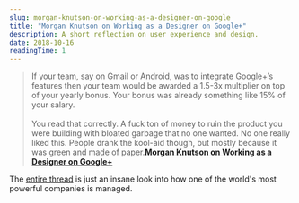```yaml
---
slug: morgan-knutson-on-working-as-a-designer-on-google
title: "Morgan Knutson on Working as a Designer on Google+"
description: A short reflection on user experience and design.
date: 2018-10-16
readingTime: 1
---
```


>If your team, say on Gmail or Android, was to integrate Google+’s features then your team would be awarded a 1.5-3x multiplier on top of your yearly bonus. Your bonus was already something like 15% of your salary.
<br /><br />
You read that correctly. A fuck ton of money to ruin the product you were building with bloated garbage that no one wanted. No one really liked this. People drank the kool-aid though, but mostly because it was green and made of paper.**<a href="https://twitter.com/morganknutson/status/1049523067506966529">Morgan Knutson on Working as a Designer on Google+</a>**

The <a href="https://twitter.com/morganknutson/status/1049523067506966529">entire thread</a> is just an insane look into how one of the world's most powerful companies is managed.